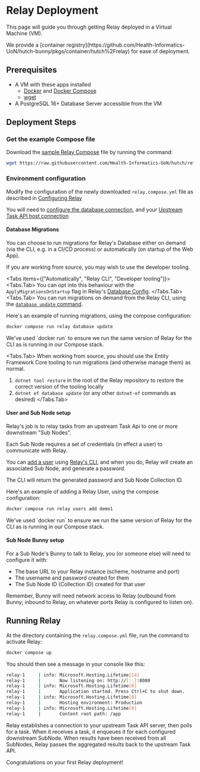 
# Relay Deployment

This page will guide you through getting Relay deployed in a Virtual Machine (VM).

<Callout emoji="🐇">
  We provide a [container
  registry](https://github.com/Health-Informatics-UoN/hutch-bunny/pkgs/container/hutch%2Frelay)
  for ease of deployment.
</Callout>

## Prerequisites

- A VM with these apps installed
  - [Docker](https://knowledgebase.aridhia.io/workspaces/analysing-data/virtual-machines/installing-software-on-virtual-machines/installing-docker-on-your-virtual-machine) and [Docker Compose](https://docs.docker.com/compose/install/)
  - [wget](https://phoenixnap.com/kb/wget-command-with-examples#:~:text=wget%20is%20a%20free%20GNU,this%20tutorial%20uses%20Ubuntu%2022.04)
- A PostgreSQL 16+ Database Server accessible from the VM

## Deployment Steps

### Get the example Compose file

Download the [sample Relay Compose](https://raw.githubusercontent.com/Health-Informatics-UoN/hutch/refs/heads/main/samples/Bunny/compose/relay.compose.yml) file by running the command:

```bash copy
wget https://raw.githubusercontent.com/Health-Informatics-UoN/hutch/refs/heads/main/samples/Bunny/compose/relay.compose.yml
```

### Environment configuration

Modify the configuration of the newly downloaded `relay.compose.yml` file as described in [Configuring Relay](/relay/config)

You will need to [configure the database connection](/relay/config#database), and your [Upstream Task API host connection](/relay/config#upstream-task-api)

#### Database Migrations

You can choose to run migrations for Relay's Database either on demand (via the CLI, e.g. in a CI/CD process) or automatically (on startup of the Web App).

If you are working from source, you may wish to use the developer tooling.

<Tabs items={["Automatically", "Relay CLI", "Developer tooling"]}>
  <Tabs.Tab>
  You can opt into this behaviour with the `ApplyMigrationsOnStartup` flag in Relay's [Database Config](/relay/config#database).
  </Tabs.Tab>
  <Tabs.Tab>
  You can run migrations on demand from the Relay CLI, using the [`database update` command](/relay/cli/database#update).

  Here's an example of running migrations, using the compose configuration:

  ```bash copy
  docker compose run relay database update
  ```

  <Callout>
  We've used `docker run` to ensure we run the same version of Relay for the CLI as is running in our Compose stack.
  </Callout>
  </Tabs.Tab>

  <Tabs.Tab>
  When working from source, you should use the Entity Framework Core tooling to run migrations (and otherwise manage them) as normal.

  1. `dotnet tool restore` in the root of the Relay repository to restore the correct version of the tooling locally
  2. `dotnet ef database update` (or any other `dotnet-ef` commands as desired)
  </Tabs.Tab>
</Tabs>

#### User and Sub Node setup

Relay's job is to relay tasks from an upstream Task Api to one or more downstream "Sub Nodes".

Each Sub Node requires a set of credentials (in effect a user) to communicate with Relay.

You can [add a user](/relay/cli/users#add) using [Relay's CLI](/relay/cli), and when you do, Relay will create an associated Sub Node, and generate a password.

The CLI will return the generated password and Sub Node Collection ID.

Here's an example of adding a Relay User, using the compose configuration:

```bash copy
docker compose run relay users add demo1
```

<Callout>
  We've used `docker run` to ensure we run the same version of Relay for the CLI
  as is running in our Compose stack.
</Callout>

#### Sub Node Bunny setup

For a Sub Node's Bunny to talk to Relay, you (or someone else) will need to configure it with:

- The base URL to your Relay instance (scheme, hostname and port)
- The username and password created for them
- The Sub Node ID (Collection ID) created for that user

<Callout type="warning">
  Remember, Bunny will need network access to Relay (outbound from Bunny;
  inbound to Relay, on whatever ports Relay is configured to listen on).
</Callout>

## Running Relay

At the directory containing the `relay.compose.yml` file, run the command to activate Relay:

```bash copy
docker compose up
```

You should then see a message in your console like this:

```bash
relay-1     | info: Microsoft.Hosting.Lifetime[14]
relay-1     |       Now listening on: http://[::]:8080
relay-1     | info: Microsoft.Hosting.Lifetime[0]
relay-1     |       Application started. Press Ctrl+C to shut down.
relay-1     | info: Microsoft.Hosting.Lifetime[0]
relay-1     |       Hosting environment: Production
relay-1     | info: Microsoft.Hosting.Lifetime[0]
relay-1     |       Content root path: /app
```

Relay establishes a connection to your upstream Task API server, then polls for a task.
When it receives a task, it enqueues it for each configured downstream SubNode.
When results have been received from all SubNodes, Relay passes the aggregated results back to the upstream Task API.

<Callout emoji="🎉">Congratulations on your first Relay deployment!</Callout>
